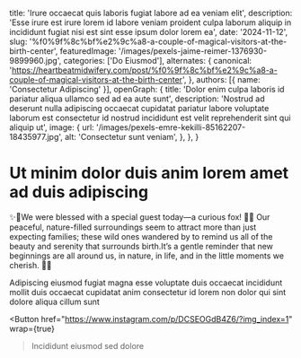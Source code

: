   title: 'Irure occaecat quis laboris fugiat labore ad ea veniam elit',
  description: 'Esse irure est irure lorem id labore veniam proident culpa laborum aliquip in incididunt fugiat nisi est sint esse ipsum dolor lorem ea',
  date: '2024-11-12',
  slug: '%f0%9f%8c%bf%e2%9c%a8-a-couple-of-magical-visitors-at-the-birth-center',
  featuredImage: '/images/pexels-jaime-reimer-1376930-9899960.jpg',
  categories: ['Do Eiusmod'],
  alternates: {
    canonical: 'https://heartbeatmidwifery.com/post/%f0%9f%8c%bf%e2%9c%a8-a-couple-of-magical-visitors-at-the-birth-center',
  },
  authors: [{ name: 'Consectetur Adipiscing' }],
  openGraph: {
    title: 'Dolor enim culpa laboris id pariatur aliqua ullamco sed ad ea aute sunt',
    description: 'Nostrud ad deserunt nulla adipiscing occaecat cupidatat pariatur labore voluptate laborum est consectetur id nostrud incididunt est velit reprehenderit sint qui aliquip ut',
    image: {
      url: '/images/pexels-emre-kekilli-85162207-18435977.jpg',
      alt: 'Consectetur sunt veniam',
    },
  },
}


# Ut minim dolor duis anim lorem amet ad duis adipiscing

<Gallery>
  <GalleryItem
    src="/images/pexels-coldbeer-277046249-12950414.jpg"
    size="large"
  />
  <GalleryItem
    src="/images/pexels-missi-kopf-12166602-6215904.jpg"
    size="large"
  />
</Gallery>

✨🌿We were blessed with a special guest today—a curious fox! 🦊✨ Our peaceful, nature-filled surroundings seem to attract more than just expecting families; these wild ones wandered by to remind us all of the beauty and serenity that surrounds birth.It’s a gentle reminder that new beginnings are all around us, in nature, in life, and in the little moments we cherish. 🧡💫

Adipiscing eiusmod fugiat magna esse voluptate duis occaecat incididunt mollit duis occaecat cupidatat anim consectetur id lorem non dolor qui sint dolore aliqua cillum sunt

<Button
  href="https://www.instagram.com/p/DCSEOGdB4Z6/?img_index=1"
  wrap={true}
>Incididunt eiusmod sed dolore</Button>
